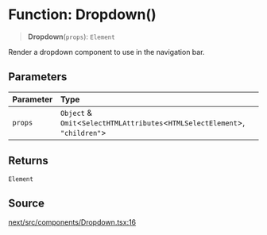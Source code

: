# Function: Dropdown()

> **Dropdown**(`props`): `Element`

Render a dropdown component to use in the navigation bar.

## Parameters

| Parameter | Type |
| :------ | :------ |
| `props` | `Object` & `Omit`\<`SelectHTMLAttributes`\<`HTMLSelectElement`\>, `"children"`\> |

## Returns

`Element`

## Source

[next/src/components/Dropdown.tsx:16](https://github.com/gpbl/react-day-picker/blob/6515ed496/next/src/components/Dropdown.tsx#L16)
